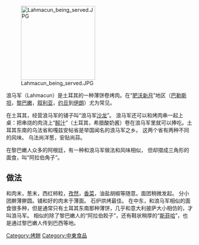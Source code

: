 {{Unreferenced|time=2013-06-07T12:01:50+00:00 }}

{{noteTA
|1=zh-hans:比萨饼;zh-hk:意大利薄餅;zh-tw:披薩;
}}
[[File:Lahmacun_being_served.JPG|200px]]

浪马军（Lahmacun）是土耳其的一种薄饼卷烤肉。在“[[肥沃新月|肥沃新月]]”地区（[[巴勒斯坦|巴勒斯坦]]，[[黎巴嫩|黎巴嫩]]，[[叙利亚|叙利亚]]，[[约旦|约旦]]到[[伊朗|伊朗]]）尤为常见。 

在土耳其，经营浪马军的铺子叫“浪马军[[沙龙|沙龙]]”。 浪马军还可以和烤肉串一起上桌：把串烧的肉浇上“[[醡汁|醡汁]]”（土耳其，希腊酸奶酱）卷在浪马军里就可以捧吃。土耳其东南的乌法省和嘎兹安帖省是举国闻名的浪马军之乡。 这两个省有两种不同的风味。 乌法尚洋葱，安贴尚蒜。 

在黎巴嫩人众多的阿根廷，有一种和浪马军做法和风味相似， 但却摺成三角形的面食，叫“阿拉伯角子”。

== 做法 ==
和肉末，葱末，西红柿粒，[[孜然|孜然]]，[[香菜|香菜]]，油盐胡椒等随意。面团稍微发起。 分小团擀薄擀圆。铺和好的肉末于薄面。 石炉烘烤最佳。
在中东，和浪马军相似的面食很多种，但是通常只有土耳其东南那种薄饼，几乎和意大利披萨大小相仿的，才叫浪马军。 相似的除了黎巴嫩人的“阿拉伯餃子”，还有鞋状稍厚的“[[斯菲哈|斯菲哈]]”，也是通过黎巴嫩人传到巴西等地。

{{土耳其飲食}}
[[Category:烤餅|Category:烤餅]]
[[Category:中東食品|Category:中東食品]]